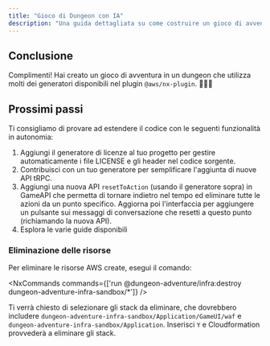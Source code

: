 ```yaml
---
title: "Gioco di Dungeon con IA"
description: "Una guida dettagliata su come costruire un gioco di avventura dungeon alimentato da IA utilizzando il plugin @aws/nx-plugin."
---
```





## Conclusione

Complimenti! Hai creato un gioco di avventura in un dungeon che utilizza molti dei generatori disponibili nel plugin `@aws/nx-plugin`. 🎉🎉🎉

## Prossimi passi

Ti consigliamo di provare ad estendere il codice con le seguenti funzionalità in autonomia:

1. Aggiungi il <Link path="guides/license">generatore di licenze</Link> al tuo progetto per gestire automaticamente i file LICENSE e gli header nel codice sorgente.
2. <Link path="get_started/tutorials/contribute-generator">Contribuisci con un tuo generatore</Link> per semplificare l'aggiunta di nuove API tRPC.
3. Aggiungi una nuova API `resetToAction` (usando il generatore sopra) in GameAPI che permetta di tornare indietro nel tempo ed eliminare tutte le azioni da un punto specifico. Aggiorna poi l'interfaccia per aggiungere un pulsante sui messaggi di conversazione che resetti a questo punto (richiamando la nuova API).
4. Esplora le varie guide disponibili

### Eliminazione delle risorse

Per eliminare le risorse AWS create, esegui il comando:

<NxCommands commands={['run @dungeon-adventure/infra:destroy dungeon-adventure-infra-sandbox/*']} />

Ti verrà chiesto di selezionare gli stack da eliminare, che dovrebbero includere `dungeon-adventure-infra-sandbox/Application/GameUI/waf` e `dungeon-adventure-infra-sandbox/Application`. Inserisci `Y` e Cloudformation provvederà a eliminare gli stack.